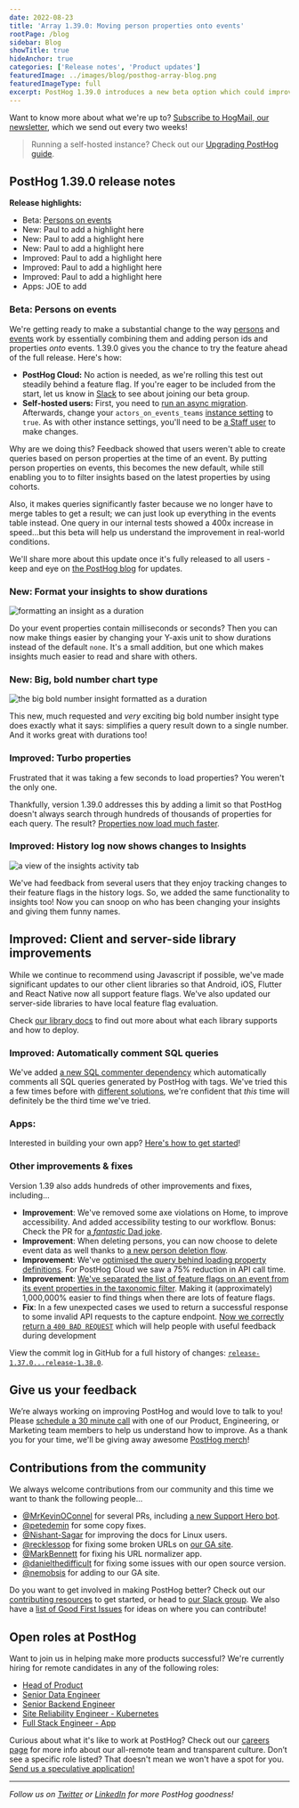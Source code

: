 ```yaml
---
date: 2022-08-23
title: 'Array 1.39.0: Moving person properties onto events'
rootPage: /blog
sidebar: Blog
showTitle: true
hideAnchor: true
categories: ['Release notes', 'Product updates']
featuredImage: ../images/blog/posthog-array-blog.png
featuredImageType: full
excerpt: PostHog 1.39.0 introduces a new beta option which could improve query speed by up to 400x. And that's just for starters!
---
```


Want to know more about what we're up to? [Subscribe to HogMail, our newsletter](/newsletter), which we send out every two weeks!

> Running a self-hosted instance? Check out our [Upgrading PostHog guide](/docs/runbook/upgrading-posthog).

## PostHog 1.39.0 release notes

**Release highlights:**

- Beta: [Persons on events](#beta-persons-on-events)
- New: Paul to add a highlight here
- New: Paul to add a highlight here
- New: Paul to add a highlight here
- Improved: Paul to add a highlight here
- Improved: Paul to add a highlight here
- Improved: Paul to add a highlight here
- Apps: JOE to add

### Beta: Persons on events

We're getting ready to make a substantial change to the way [persons](/manual/persons) and [events](/manual/events) work by essentially combining them and adding person ids and properties _onto_ events. 1.39.0 gives you the chance to try the feature ahead of the full release. Here's how:

- **PostHog Cloud:** No action is needed, as we're rolling this test out steadily behind a feature flag. If you're eager to be included from the start, let us know in [Slack](/slack) to see about joining our beta group.
-  **Self-hosted users:** First, you need to [run an async migration](/docs/runbook/async-migrations). Afterwards, change your `actors_on_events_teams` [instance setting](/docs/self-host/configure/instance-settings) to `true`. As with other instance settings, you'll need to be [a Staff user](/docs/self-host/configure/instance-settings#staff-users) to make changes.

Why are we doing this? Feedback showed that users weren't able to create queries based on person properties at the time of an event. By putting person properties on events, this becomes the new default, while still enabling you to to filter insights based on the latest properties by using cohorts. 

Also, it makes queries significantly faster because we no longer have to merge tables to get a result; we can just look up everything in the events table instead. One query in our internal tests showed a 400x increase in speed...but this beta will help us understand the improvement in real-world conditions. 

We'll share more about this update once it's fully released to all users - keep and eye on [the PostHog blog](/blog) for updates. 

### New: Format your insights to show durations

![formatting an insight as a duration](../images/blog/array-1.39.0/duration-formatting.gif)

Do your event properties contain milliseconds or seconds? Then you can now make things easier by changing your Y-axis unit to show durations instead of the default `none`. It's a small addition, but one which makes insights much easier to read and share with others.

### New: Big, bold number chart type

![the big bold number insight formatted as a duration](../images/blog/array-1.39.0/big-number.png)

This new, much requested and _very_ exciting big bold number insight type does exactly what it says: simplifies a query result down to a single number. And it works great with durations too!

### Improved: Turbo properties

Frustrated that it was taking a few seconds to load properties? You weren't the only one. 

Thankfully, version 1.39.0 addresses this by adding a limit so that PostHog doesn't always search through hundreds of thousands of properties for each query. The result? [Properties now load much faster](https://github.com/PostHog/posthog/pull/11037). 

### Improved: History log now shows changes to Insights

![a view of the insights activity tab](../images/blog/array-1.39.0/insights-activity.png)

We've had feedback from several users that they enjoy tracking changes to their feature flags in the history logs. So, we added the same functionality to insights too! Now you can snoop on who has been changing your insights and giving them funny names.

## Improved: Client and server-side library improvements

While we continue to recommend using Javascript if possible, we've made significant updates to our other client libraries so that Android, iOS, Flutter and React Native now all support feature flags. We've also updated our server-side libraries to have local feature flag evaluation.

Check [our library docs](/docs/integrate/libraries) to find out more about what each library supports and how to deploy. 

### Improved: Automatically comment SQL queries

We've added [a new SQL commenter dependency](https://google.github.io/sqlcommenter/python/django/#0) which automatically comments all SQL queries generated by PostHog with tags. We've tried this a few times before with [different solutions](https://github.com/PostHog/posthog/pull/10433#issuecomment-1164125629), we're confident that _this_ time will definitely be the third time we've tried. 

### Apps: 



Interested in building your own app? [Here's how to get started](/docs/apps)!

### Other improvements & fixes
Version 1.39 also adds hundreds of other improvements and fixes, including...

-   **Improvement**: We've removed some axe violations on Home, to improve accessibility. And added accessibility testing to our workflow. Bonus: Check the PR for [a _fantastic_ Dad joke](https://github.com/PostHog/posthog/pull/11211#discussion_r941651022). 
-   **Improvement**: When deleting persons, you can now choose to delete event data as well thanks to [a new person deletion flow](https://github.com/PostHog/posthog/pull/11347).
-   **Improvement**: We've [optimised the query behind loading property definitions](https://github.com/PostHog/posthog/pull/11037). For PostHog Cloud we saw a 75% reduction in API call time.
-   **Improvement**: [We've separated the list of feature flags on an event from its event properties in the taxonomic filter](https://github.com/PostHog/posthog/pull/10668). Making it (approximately) 1,000,000% easier to find things when there are lots of feature flags.
-   **Fix**: In a few unexpected cases we used to return a successful response to some invalid API requests to the capture endpoint. [Now we correctly return a `400 BAD REQUEST`](https://github.com/PostHog/posthog/pull/10999) which will help people with useful feedback during development

View the commit log in GitHub for a full history of changes: [`release-1.37.0...release-1.38.0`](https://github.com/PostHog/posthog/compare/release-1.38.0...release-1.39.0).

## Give us your feedback
We’re always working on improving PostHog and would love to talk to you! Please [schedule a 30 minute call](https://calendly.com/posthog-feedback) with one of our Product, Engineering, or Marketing team members to help us understand how to improve. As a thank you for your time, we'll be giving away awesome [PostHog merch](https://merch.posthog.com)!

## Contributions from the community
We always welcome contributions from our community and this time we want to thank the following people...

- [@MrKevinOConnel](https://github.com/MrKevinOConnell) for several PRs, including [a new Support Hero bot](https://github.com/MrKevinOConnell/SupportHeroJr).
- [@petedemin](https://github.com/peterdemin) for some copy fixes.
- [@Nishant-Sagar](https://github.com/Nishant-Sagar) for improving the docs for Linux users.
- [@recklessop](https://github.com/recklessop) for fixing some broken URLs on [our GA site](https://isgoogleanalyticsillegal.com/).
- [@MarkBennett](https://github.com/MarkBennett) for fixing his URL normalizer app.
- [@danielthedifficult](https://github.com/danielthedifficult) for fixing some issues with our open source version. 
- [@nemobsis](https://github.com/nemobis) for adding to our GA site.

Do you want to get involved in making PostHog better? Check out our [contributing resources](/docs/contribute) to get started, or head to [our Slack group](/slack). We also have a [list of Good First Issues](https://github.com/PostHog/posthog/issues?q=is%3Aopen+is%3Aissue+label%3A%22good+first+issue%22) for ideas on where you can contribute!

## Open roles at PostHog
Want to join us in helping make more products successful? We're currently hiring for remote candidates in any of the following roles:

- [Head of Product](https://apply.workable.com/posthog/j/7910AE1F46/)
- [Senior Data Engineer](https://apply.workable.com/posthog/j/F01772B948/)
- [Senior Backend Engineer](https://apply.workable.com/posthog/j/A9CF0800AA/)
- [Site Reliability Engineer - Kubernetes](https://apply.workable.com/posthog/j/071DD5C05A/)
- [Full Stack Engineer - App](https://apply.workable.com/posthog/j/2682B00B76/)

Curious about what it's like to work at PostHog? Check out our [careers page](https://posthog.com/careers) for more info about our all-remote team and transparent culture. Don’t see a specific role listed? That doesn't mean we won't have a spot for you. [Send us a speculative application!](mailto:careers@posthog.com)

<hr />

_Follow us on [Twitter](https://twitter.com/PostHog) or [LinkedIn](https://linkedin.com/company/posthog) for more PostHog goodness!_

<ArrayCTA />
